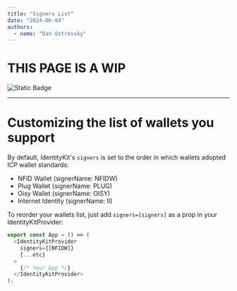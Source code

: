 ```yaml
---
title: "Signers List"
date: "2024-06-04"
authors:
  - name: "Dan Ostrovsky"
---
```


# THIS PAGE IS A WIP

![Static Badge](https://img.shields.io/badge/status-wip-red)

---

# Customizing the list of wallets you support

By default, IdentityKit's `signers` is set to the order in which wallets adopted ICP wallet
standards:

- NFID Wallet (signerName: NFIDW)
- Plug Wallet (signerName: PLUG)
- Oisy Wallet (signerName: OISY)
- Internet Identity (signerName: II)

To reorder your wallets list, just add `signers=[signers]` as a prop in your
IdentityKitProvider:

```typescript
export const App = () => (
  <IdentityKitProvider
    signers={[NFIDW]}
    {...etc}
  >
    {/* Your App */}
  </IdentityKitProvider>
);
```
